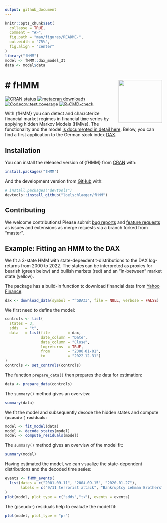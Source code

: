 ```yaml
---
output: github_document
---
```


<!-- README.md is generated from README.Rmd. Please edit that file -->

```r
knitr::opts_chunk$set(
  collapse = TRUE,
  comment = "#>",
  fig.path = "man/figures/README-",
  out.width = "75%",
  fig.align = "center"
)
library("fHMM")
model <- fHMM::dax_model_3t
data <- model$data
```

# # fHMM <a href="https://loelschlaeger.github.io/fHMM/"><img src="man/figures/logo.png" align="right" height="139" /></a>

<!-- badges: start -->
[![CRAN status](https://www.r-pkg.org/badges/version/fHMM)](https://CRAN.R-project.org/package=fHMM)
[![metacran downloads](https://cranlogs.r-pkg.org/badges/last-month/fHMM)](https://cran.r-project.org/package=fHMM)
[![Codecov test coverage](https://codecov.io/gh/loelschlaeger/fHMM/branch/master/graph/badge.svg)](https://app.codecov.io/gh/loelschlaeger/fHMM)
[![R-CMD-check](https://github.com/loelschlaeger/fHMM/actions/workflows/checks.yaml/badge.svg)](https://github.com/loelschlaeger/fHMM/actions/workflows/checks.yaml)
<!-- badges: end -->

With {fHMM} you can detect and characterize financial market regimes in financial time series by applying hidden Markov Models (HMMs). The functionality and the model [is documented in detail here](https://loelschlaeger.de/fHMM/articles/). Below, you can find a first application to the German stock index [DAX](https://en.wikipedia.org/wiki/DAX).

## Installation

You can install the released version of {fHMM} from [CRAN](https://CRAN.R-project.org) with:

```r
install.packages("fHMM")
```

And the development version from [GitHub](https://github.com/) with:

```r
# install.packages("devtools")
devtools::install_github("loelschlaeger/fHMM")
```

## Contributing

We welcome contributions! Please submit [bug reports](https://github.com/loelschlaeger/fHMM/issues/new?assignees=&labels=bug&template=bug.md) and [feature requests](https://github.com/loelschlaeger/fHMM/issues/new?assignees=&labels=future&template=suggestion.md) as issues and extensions as merge requests via a branch forked from "master".

## Example: Fitting an HMM to the DAX

We fit a 3-state HMM with state-dependent t-distributions to the DAX log-returns from 2000 to 2022. The states can be interpreted as proxies for bearish (green below) and bullish markets (red) and an "in-between" market state (yellow).

The package has a build-in function to download financial data from [Yahoo Finance](https://finance.yahoo.com/):

```r
dax <- download_data(symbol = "^GDAXI", file = NULL, verbose = FALSE)
```

We first need to define the model:

```r
controls <- list(
  states = 3,
  sdds   = "t",
  data   = list(file        = dax,
                date_column = "Date",
                data_column = "Close",
                logreturns  = TRUE,
                from        = "2000-01-01",
                to          = "2022-12-31")
)
controls <- set_controls(controls)
```

The function `prepare_data()` then prepares the data for estimation:

```r
data <- prepare_data(controls)
```

The `summary()` method gives an overview:

```r
summary(data)
```

We fit the model and subsequently decode the hidden states and compute (pseudo-) residuals:

```r
model <- fit_model(data)
model <- decode_states(model)
model <- compute_residuals(model)
```

The `summary()` method gives an overview of the model fit:

```r
summary(model)
```

Having estimated the model, we can visualize the state-dependent distributions and the decoded time series:

```r
events <- fHMM_events(
  list(dates = c("2001-09-11", "2008-09-15", "2020-01-27"),
       labels = c("9/11 terrorist attack", "Bankruptcy Lehman Brothers", "First COVID-19 case Germany"))
)
plot(model, plot_type = c("sdds","ts"), events = events)
```

The (pseudo-) residuals help to evaluate the model fit:

```r
plot(model, plot_type = "pr")
```

